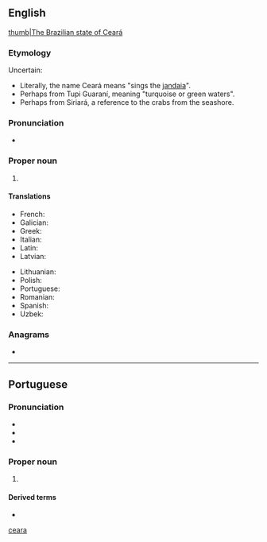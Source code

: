 {{also|ceara|ceará|ceară}}
==English==
{{wikipedia}}
[[file:Brazil State Ceara.svg|thumb|The Brazilian state of Ceará]]

===Etymology===
Uncertain:
* Literally, the name Ceará means "sings the [[Aratinga jandaya|jandaia]]".
* Perhaps from Tupi Guaraní, meaning "turquoise or green waters".
* Perhaps from Siriará, a reference to the crabs from the seashore.

===Pronunciation===
* {{IPA|en|/seɪ.əˈɹɑː/}}

===Proper noun===
{{en-proper noun}}

# {{place|en|state|r/Northeast Region|c/Brazil|capital=Fortaleza}}

====Translations====
{{trans-top|state in north-eastern Brazil}}
* French: {{t+|fr|Ceará|m}}
* Galician: {{t|gl|Ceará|m}}
* Greek: {{t|el|Σεαρά|f}}
* Italian: {{t|it|Ceará|m}}
* Latin: {{t|la|Siara|f}}
* Latvian: {{t|lv|Seara|f}}
{{trans-mid}}
* Lithuanian: {{t|lt|Seara|f}}
* Polish: {{t|pl|Ceará|f}}
* Portuguese: {{t+|pt|Ceará|m}}
* Romanian: {{t|ro|Ceará|f}}
* Spanish: {{t|es|Ceará|m}}
* Uzbek: {{t|uz|Seara}}
{{trans-bottom}}

===Anagrams===
* {{anagrams|en|a=aacer|arace|areca}}

[[Category:English terms spelled with Á|ceara]]

----

==Portuguese==

===Pronunciation===
{{pt-IPA|br=Ceará,Ciará|pt=Ciará}}
* {{audio|pt|Pt-br Ceará.ogg|Audio (BR)}}
* {{hyphenation|pt|Ce|a|rá}}
* {{rhymes|pt|a|s=3}}

===Proper noun===
{{pt-proper noun|m}}

# {{place|pt|state|r/Northeast Region|c/Brazil|capital=Fortaleza}}
#: {{l|pt|CE}} {{q|abbreviation}}

====Derived terms====
* {{l|pt|cearense}}